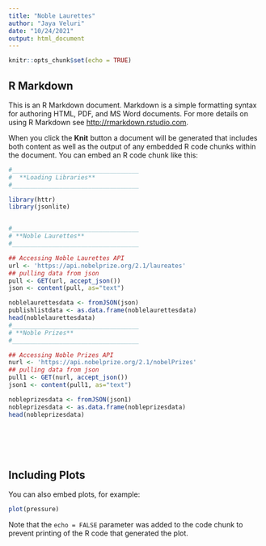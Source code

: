 ---
title: "Noble Laurettes"
author: "Jaya Veluri"
date: "10/24/2021"
output: html_document
---

```{r setup, include=FALSE}
knitr::opts_chunk$set(echo = TRUE)
```

## R Markdown

This is an R Markdown document. Markdown is a simple formatting syntax for authoring HTML, PDF, and MS Word documents. For more details on using R Markdown see <http://rmarkdown.rstudio.com>.

When you click the **Knit** button a document will be generated that includes both content as well as the output of any embedded R code chunks within the document. You can embed an R code chunk like this:

```{r cars}
#___________________________________
#  **Loading Libraries**
#___________________________________

library(httr)
library(jsonlite)


#___________________________________
# **Noble Laurettes**
#___________________________________

## Accessing Noble Laurettes API
url <- 'https://api.nobelprize.org/2.1/laureates'
## pulling data from json
pull <- GET(url, accept_json())
json <- content(pull, as="text")

noblelaurettesdata <- fromJSON(json)
publishlistdata <- as.data.frame(noblelaurettesdata)
head(noblelaurettesdata)
#___________________________________
# **Noble Prizes**
#___________________________________

## Accessing Noble Prizes API
nurl <- 'https://api.nobelprize.org/2.1/nobelPrizes'
## pulling data from json
pull1 <- GET(nurl, accept_json())
json1 <- content(pull1, as="text")

nobleprizesdata <- fromJSON(json1)
nobleprizesdata <- as.data.frame(nobleprizesdata)
head(nobleprizesdata)







```

## Including Plots

You can also embed plots, for example:

```{r pressure, echo=FALSE}
plot(pressure)
```

Note that the `echo = FALSE` parameter was added to the code chunk to prevent printing of the R code that generated the plot.
